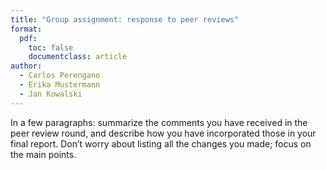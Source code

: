 ---
title: "Group assignment: response to peer reviews"
format: 
  pdf:
    toc: false
    documentclass: article
author: 
  - Carlos Perengano
  - Erika Mustermann
  - Jan Kowalski
---

In a few paragraphs: summarize the comments you have received in the peer review round, and describe how you have incorporated those in your final report. Don't worry about listing all the changes you made; focus on the main points.

